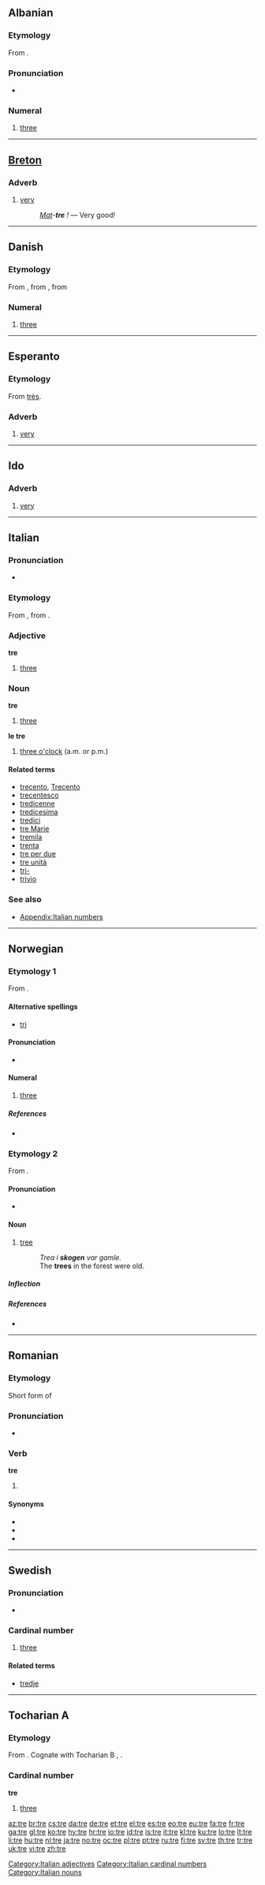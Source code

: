 {{also|tré|tree}}
==Albanian==

===Etymology===
From {{proto|Indo-European|tréyes|lang=sq}}.

===Pronunciation===
* {{IPA|/tɾɛ/|lang=sq}}

===Numeral===
{{infl|sq|numeral}}

# {{cardinal|lang=sq}} [[three]]

----

==[[Breton]]==

===Adverb===
{{infl|br|adverb}}

# [[very]]
#: ''[[mat#Breton|Mat]]-'''tre''' !'' — Very good!

----

==Danish==

===Etymology===
From {{etyl|non|da}} {{term|þrír|lang=non}}, from {{proto|Germanic|þrijiz|lang=da}}, from {{proto|Indo-European|tréyes|three|lang=da}}
===Numeral===
{{infl|da|numeral}}

# {{cardinal|lang=da}} [[three]]

----

==Esperanto==

===Etymology===
From {{etyl|fr|eo}} [[très]].

===Adverb===
{{infl|eo|adverb}}

# [[very]]

{{eo BRO|1}}

----

==Ido==

===Adverb===
{{infl|io|adverb}}

# [[very]]

----

==Italian==

===Pronunciation===
* {{IPA|[tre]|lang=it}}

===Etymology===
From {{etyl|la|it}} {{term|tres|trēs|lang=la}}, from {{proto|Indo-European|tréyes|lang=it}}.

{{cardinalbox|it|2|3|4|due|quattro|ord=terzo}}

===Adjective===
'''tre''' {{m|f|inv}}

# [[three]]

===Noun===
'''tre''' {{m|inv}}

# [[three]]

'''le tre''' {{f|plural}}

# [[three o'clock]] (a.m. or p.m.)

====Related terms====
* [[trecento]], [[Trecento]]
* [[trecentesco]]
* [[tredicenne]]
* [[tredicesima]]
* [[tredici]]
* [[tre Marie]]
* [[tremila]]
* [[trenta]]
* [[tre per due]]
* [[tre unità]]
* [[tri-]]
* [[trivio]]

===See also===
* [[Appendix:Italian numbers]]

[[Category:Italian adjectives]]
[[Category:Italian cardinal numbers]]
[[Category:Italian nouns]]

----

==Norwegian==

===Etymology 1===

From {{etyl|non|nn}} {{term|Þrír|lang=non}}.

====Alternative spellings====

* [[tri#Norwegian Nynorsk|tri]] {{context|Nynorsk, bracket form}}

====Pronunciation====
* {{audio|No-tre.ogg|Audio}}

====Numeral====
{{infl|no|numeral}}

# {{cardinal|lang=no}} [[three]]

=====References=====
* {{R:Dokumentasjonsprosjektet}}

===Etymology 2===

From {{etyl|non|nn}} {{term|tré|lang=non}}.

====Pronunciation====
* {{audio|No-tre.ogg|Audio}}

====Noun====

{{infl|no|noun}}

# [[tree]]
#: ''Trea i '''skogen''' var gamle.''
#: The '''trees''' in the forest were old.

=====Inflection=====

{{no-noun-infl|nb-class=irreg|g=n|ds=treet|ip=tre|ip2=trær|dp=trea|dp2=trærne|nn-class=n1}}

=====References=====
* {{R:Dokumentasjonsprosjektet}}

----

==Romanian==

===Etymology===
Short form of {{term|lang=ro|trebuie}}

===Pronunciation===
* {{IPA|[tre]|lang=ro}}

===Verb===
'''tre'''

# {{informal|lang=ro}} {{ro-form-verb|3s|pres|trebui}}

====Synonyms====
* {{l|ro|trebe}}
* {{l|ro|trebie}}
* {{l|ro|trebuie}}

----

==Swedish==

===Pronunciation===
* {{audio|Sv-tre.ogg|audio}}

===Cardinal number===
{{infl|sv|numeral}}

# {{cardinal|lang=sv}} [[three]]

====Related terms====
* [[tredje]]

----

==Tocharian A==

===Etymology===
From {{proto|Indo-European|tréyes|lang=fr|lang=xto}}. Cognate with Tocharian B {{term|trey|lang=txb}}, {{term|trai|lang=txb}}.

===Cardinal number===
'''tre'''

# {{cardinal|lang=xto}} [[three]]

[[az:tre]]
[[br:tre]]
[[cs:tre]]
[[da:tre]]
[[de:tre]]
[[et:tre]]
[[el:tre]]
[[es:tre]]
[[eo:tre]]
[[eu:tre]]
[[fa:tre]]
[[fr:tre]]
[[ga:tre]]
[[gl:tre]]
[[ko:tre]]
[[hy:tre]]
[[hr:tre]]
[[io:tre]]
[[id:tre]]
[[is:tre]]
[[it:tre]]
[[kl:tre]]
[[ku:tre]]
[[lo:tre]]
[[lt:tre]]
[[li:tre]]
[[hu:tre]]
[[nl:tre]]
[[ja:tre]]
[[no:tre]]
[[oc:tre]]
[[pl:tre]]
[[pt:tre]]
[[ru:tre]]
[[fi:tre]]
[[sv:tre]]
[[th:tre]]
[[tr:tre]]
[[uk:tre]]
[[vi:tre]]
[[zh:tre]]